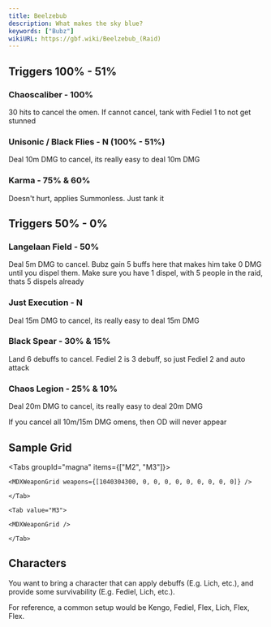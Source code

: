 ```yaml
---
title: Beelzebub
description: What makes the sky blue?
keywords: ["Bubz"]
wikiURL: https://gbf.wiki/Beelzebub_(Raid)
---
```



## Triggers 100% - 51%

### Chaoscaliber - 100%

30 hits to cancel the omen.
If cannot cancel, tank with Fediel 1 to not get stunned

### Unisonic / Black Flies - N (100% - 51%)

Deal 10m DMG to cancel, its really easy to deal 10m DMG

### Karma - 75% & 60%

Doesn't hurt, applies Summonless. Just tank it

## Triggers 50% - 0%

### Langelaan Field - 50%

Deal 5m DMG to cancel.
Bubz gain 5 buffs here that makes him take 0 DMG until you dispel them.
Make sure you have 1 dispel, with 5 people in the raid, thats 5 dispels already

### Just Execution - N

Deal 15m DMG to cancel, its really easy to deal 15m DMG

### Black Spear - 30% & 15%

Land 6 debuffs to cancel. Fediel 2 is 3 debuff, so just Fediel 2 and auto attack

### Chaos Legion - 25% & 10%

Deal 20m DMG to cancel, its really easy to deal 20m DMG

<MDXCallout title="No OD trigger?">
	If you cancel all 10m/15m DMG omens, then OD will never appear
</MDXCallout>

## Sample Grid

<Tabs groupId="magna" items={["M2", "M3"]}>
	<Tab value="M2">

    <MDXWeaponGrid weapons={[1040304300, 0, 0, 0, 0, 0, 0, 0, 0, 0]} />

    </Tab>

    <Tab value="M3">

    <MDXWeaponGrid />

    </Tab>

</Tabs>

## Characters

You want to bring a character that can apply debuffs (E.g. Lich, etc.),
and provide some survivability (E.g. Fediel, Lich, etc.).

For reference, a common setup would be Kengo, Fediel, Flex, Lich, Flex, Flex.
